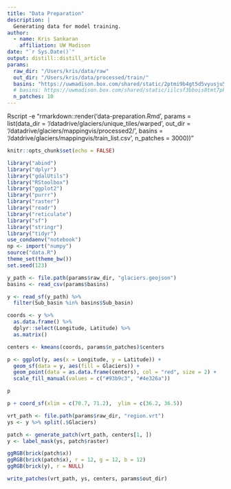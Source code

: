 ```yaml
---
title: "Data Preparation"
description: |
  Generating data for model training.
author:
  - name: Kris Sankaran
    affiliation: UW Madison
date: "`r Sys.Date()`"
output: distill::distill_article
params:
  raw_dir: "/Users/kris/data/raw"
  out_dir: "/Users/kris/data/processed/train/"
  basins: "https://uwmadison.box.com/shared/static/2ptmi9b4gt5d5vyusju5u8kn5n1s6hnd.csv"
  # basins: https://uwmadison.box.com/shared/static/iilcsf3bbois8tmt7pklriu219s4wlu6.csv for test basins
  n_patches: 10
---
```


Rscript -e "rmarkdown::render('data-preparation.Rmd', params = list(data_dir = '/datadrive/glaciers/unique_tiles/warped', out_dir = '/datadrive/glaciers/mappingvis/processed2/', basins = '/datdrive/glaciers/mappingvis/train_list.csv', n_patches = 3000))"

```r
knitr::opts_chunk$set(echo = FALSE)
```

```r
library("abind")
library("dplyr")
library("gdalUtils")
library("RStoolbox")
library("ggplot2")
library("purrr")
library("raster")
library("readr")
library("reticulate")
library("sf")
library("stringr")
library("tidyr")
use_condaenv("notebook")
np <- import("numpy")
source("data.R")
theme_set(theme_bw())
set.seed(123)
```

```r
y_path <- file.path(params$raw_dir, "glaciers.geojson")
basins <- read_csv(params$basins)

y <- read_sf(y_path) %>%
  filter(Sub_basin %in% basins$Sub_basin)
```

```r
coords <- y %>%
  as.data.frame() %>%
  dplyr::select(Longitude, Latitude) %>%
  as.matrix()

centers <- kmeans(coords, params$n_patches)$centers
```


```r
p <- ggplot(y, aes(x = Longitude, y = Latitude)) +
  geom_sf(data = y, aes(fill = Glaciers)) +
  geom_point(data = as.data.frame(centers), col = "red", size = 2) +
  scale_fill_manual(values = c("#93b9c3", "#4e326a"))

p
```


```r
p + coord_sf(xlim = c(70.7, 71.2),  ylim = c(36.2, 36.5))
```

```r
vrt_path <- file.path(params$raw_dir, "region.vrt")
ys <- y %>% split(.$Glaciers)

patch <- generate_patch(vrt_path, centers[1, ])
y <- label_mask(ys, patch$raster)
```
```r
ggRGB(brick(patch$x))
ggRGB(brick(patch$x), r = 12, g = 12, b = 12)
ggRGB(brick(y), r = NULL)
```

```r
write_patches(vrt_path, ys, centers, params$out_dir)
```

